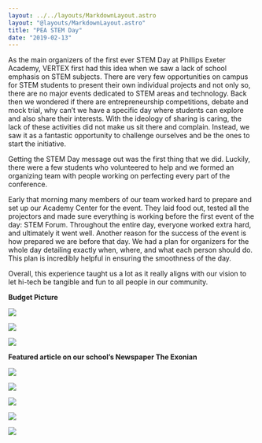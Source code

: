 ```yaml
---
layout: ../../layouts/MarkdownLayout.astro
layout: "@layouts/MarkdownLayout.astro"
title: "PEA STEM Day"
date: "2019-02-13"
---
```


As the main organizers of the first ever STEM Day at Phillips Exeter Academy, VERTEX first had this idea when we saw a lack of school emphasis on STEM subjects. There are very few opportunities on campus for STEM students to present their own individual projects and not only so, there are no major events dedicated to STEM areas and technology. Back then we wondered if there are entrepreneurship competitions, debate and mock trial, why can’t we have a specific day where students can explore and also share their interests. With the ideology of sharing is caring, the lack of these activities did not make us sit there and complain. Instead, we saw it as a fantastic opportunity to challenge ourselves and be the ones to start the initiative.

Getting the STEM Day message out was the first thing that we did. Luckily, there were a few students who volunteered to help and we formed an organizing team with people working on perfecting every part of the conference.

Early that morning many members of our team worked hard to prepare and set up our Academy Center for the event. They laid food out, tested all the projectors and made sure everything is working before the first event of the day: STEM Forum. Throughout the entire day, everyone worked extra hard, and ultimately it went well. Another reason for the success of the event is how prepared we are before that day. We had a plan for organizers for the whole day detailing exactly when, where, and what each person should do. This plan is incredibly helpful in ensuring the smoothness of the day.

Overall, this experience taught us a lot as it really aligns with our vision to let hi-tech be tangible and fun to all people in our community.

**Budget Picture**

![](https://lh3.googleusercontent.com/DE2OJEOtSXz9-R7_Dko8V628lbNm1C5zXFW38YwFkh3Gfe_zbWIrLaDGPCzn7eGCppmyzmdEfrJwDQBPqu-lgptQr1bOy82eBbjbbBLUyupm81uNYac6fvkGIelkryLCkG9jq2OV)

![](https://lh6.googleusercontent.com/ngsnnD6TxksX-xhF1MzfAs9NYyH0hNXwUbMiMsNFu0sRGj-NVdnruchVISMPX5lypVMkcaZbFv1rTs4zYh_hEpbycb1F_wjq9_y6dnanOfSKVVl9heEBqJnAw6L2cNWCtQwlhX5f)

![](https://lh5.googleusercontent.com/w73ii57D_oHhEAzGF4CkiBpUijTrkgMxq7AaEr6s6kcvSkWeZiPTpQkRLGAOJ8Dbye_hQ0jK5kV84GGs-4lMhJJpWrV3irsgCiKA8trt-zqyCrKDte-7cN6w5cjDWLTeXQE2QaxI)

**Featured article on our school’s Newspaper The Exonian**

![](https://lh6.googleusercontent.com/_T81odRy1ofjeugkZS4If4-UjxDlPaio0J1ECF6YR7LMz20SuSPnZSWBQuYXQ11NGXJy1dAwNYMspqiXBewHaV-YA57OiiL-5bEZIOtZhn8PE2guP_-_yMjhK0_-I9K1p3ZGC6Vf)

![](https://lh3.googleusercontent.com/KN0GD0acFgHka0YkJbs-lv8fVE7JYpfJS9P442to5maQ-PefzyE51OLVlRtC4nMnEHsajT184vedQpBigMyZiEUqUb3aZuFMMBuxVLxt1mUuvQRCebSX_ERKm5S7zyiMxnVq_NZ0)

![](https://lh3.googleusercontent.com/5cnjPobxS1vFee6HtolOafma99rp_5wwV4GdEBT38ZUhJgc7ND3FxADjXCGYRwgOD294yXhxLn7sBKQ8SSeKlRU8M9umg5qxuv7sYDj-KHpZUXRZfzmd5mtJTRAh_57odtoOf8Vs)

![](https://lh3.googleusercontent.com/HQDnFwmGpMOpeIrbMrSrcYBf-dSKDBIsX8Hz6y1jI8ZXtYcUaewK75BKwfksY5qKCmfIvM05I8khzd-sOsQkndyCVIvHGdQAnN3YnZ3FLTSNXRaE_coGMsyBRFBQokgMUrHeC7zb)

![](https://lh6.googleusercontent.com/vutXWN9jKOfFewgEdSppASqrc0U7cu13e5LmR-vnnpFbaXBB-DWzxXzTB56awc-ZMr1evtx0m5szH5cEThutjvMjLjZoe19Dap-biXdXUyjMB8HqiVeL6FfkNL46BRb4pN3vJO7O)
